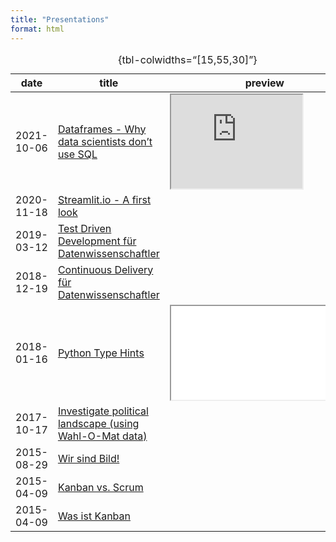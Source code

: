 ```yaml
---
title: "Presentations"
format: html
---
```


| date       | title                                                                                    | preview
|------------|------------------------------------------------------------------------------------------|---------
| 2021-10-06 | [Dataframes - Why data scientists don't use SQL](https://slides.com/andimai/dataframes) | <iframe src="https://slides.com/andimai/dataframes/embed?style=light" width="210rem" height="150rem" title="dataframes"> </iframe> |
| 2020-11-18 | [Streamlit.io - A first look](https://slides.com/andimai/streamlit) | |
| 2019-03-12 | [Test Driven Development für Datenwissenschaftler](https://slides.com/andimai/test-driven-development) | |
| 2018-12-19 | [Continuous Delivery für Datenwissenschaftler](https://slides.com/andimai/continuous-delivery) | |
| 2018-01-16 | [Python Type Hints](https://gist.github.com/asmaier/f2577460efa6270bdfc47738becc80a8)| <iframe src="python_type_hints"></iframe> |
| 2017-10-17 | [Investigate political landscape (using Wahl-O-Mat data)](https://gist.github.com/asmaier/1e38c07464a2cf50e7180b159f74faa8) | |
| 2015-08-29 | [Wir sind Bild!](https://gist.github.com/asmaier/932d08c5c96a2cd76f71) | |
| 2015-04-09 | [Kanban vs. Scrum](https://slides.com/andimai/kanban-vs-scrum) | |
| 2015-04-09 | [Was ist Kanban](https://slides.com/andimai/was-ist-kanban) | |
: {tbl-colwidths="[15,55,30]"}




